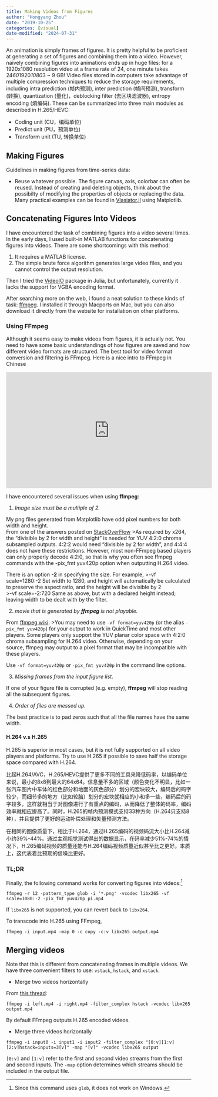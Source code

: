 ```yaml
---
title: Making Videos from Figures
author: "Hongyang Zhou"
date: "2019-10-25"
categories: [visual]
date-modified: "2024-07-31"
---
```


An animation is simply frames of figures. It is pretty helpful to be proficient at generating a set of figures and combining them into a video. However, naively combining figures into animations ends up in huge files: for a 1920x1080 resolution video at a frame rate of 24, one minute takes 24*60*1920*1080*3 ~ 9 GB! Video files stored in computers take advantage of multiple compression techniques to reduce the storage requirements, including intra prediction (帧内预测), inter prediction (帧间预测), transform (转换), quantization (量化)，deblocking filter (去区块滤波器), entropy encoding (熵编码). These can be summarized into three main modules as described in H.265/HEVC:

* Coding unit (CU，编码单位)
* Predict unit (PU，预测单位)
* Transform unit (TU, 转换单位)

## Making Figures

Guidelines in making figures from time-series data:

- Reuse whatever possible. The figure canvas, axis, colorbar can often be reused. Instead of creating and deleting objects, think about the possibilty of modifying the properties of objects or replacing the data. Many practical examples can be found in [Vlasiator.jl](https://github.com/henry2004y/Vlasiator.jl/tree/master/examples) using Matplotlib.

## Concatenating Figures Into Videos

I have encountered the task of combining figures into a video several times. In the early days, I used built-in MATLAB functions for concatenating figures into videos. There are some shortcomings with this method:

1. It requires a MATLAB license.
2. The simple brute force algorithm generates large video files, and you cannot control the output resolution.

Then I tried the [VideoIO](https://github.com/JuliaIO/VideoIO.jl) package in Julia, but unfortunately, currently it lacks the support for VGBA encoding format.

After searching more on the web, I found a neat solution to these kinds of task: [ffmpeg](https://www.ffmpeg.org/). I installed it through Macports on Mac, but you can also download it directly from the website for installation on other platforms.

### Using FFmpeg

Although it seems easy to make videos from figures, it is actually not. You need to have some basic understandings of how figures are saved and how different video formats are structured. The best tool for video format conversion and filtering is FFmpeg. Here is a nice intro to FFmpeg in Chinese

<iframe width="560" height="315" src="https://www.youtube.com/embed/wXBwsqAuMZs" title="YouTube video player" frameborder="0" allow="accelerometer; autoplay; clipboard-write; encrypted-media; gyroscope; picture-in-picture" allowfullscreen></iframe>

I have encountered several issues when using **ffmpeg**:

1. _Image size must be a multiple of 2._

  My png files generated from Matplotlib have odd pixel numbers for both width and height.  
  From one of the answers posted on [StackOverFlow](https://stackoverflow.com/questions/20847674/ffmpeg-libx264-height-not-divisible-by-2)
  >As required by x264, the "divisible by 2 for width and height" is needed for YUV 4:2:0 chroma subsampled outputs. 4:2:2 would need "divisible by 2 for width", and 4:4:4 does not have these restrictions. However, most non-FFmpeg based players can only properly decode 4:2:0, so that is why you often see ffmpeg commands with the -pix_fmt yuv420p option when outputting H.264 video.

  There is an option **-2** in specifying the size. For example,
  >-vf scale=1280:-2
  Set width to 1280, and height will automatically be calculated to preserve the aspect ratio, and the height will be divisible by 2  
  >-vf scale=-2:720
  Same as above, but with a declared height instead; leaving width to be dealt with by the filter.

2. _movie that is generated by **ffmpeg** is not playable._

  From [ffmpeg wiki](https://trac.ffmpeg.org/wiki/Encode/H.264#Encodingfordumbplayers):
  >You may need to use `-vf format=yuv420p` (or the alias `-pix_fmt yuv420p`) for your output to work in QuickTime and most other players.
  Some players only support the YUV planar color space with 4:2:0 chroma subsampling for H.264 video. Otherwise, depending on your source, ffmpeg may output to a pixel format that may be incompatible with these players.
  
  Use `-vf format=yuv420p` or `-pix_fmt yuv420p` in the command line options.

3. _Missing frames from the input figure list._

  If one of your figure file is corrupted (e.g. empty), **ffmpeg** will stop reading all the subsequent figures.

4. _Order of files are messed up._

  The best practice is to pad zeros such that all the file names have the same width.

#### H.264 v.s H.265

H.265 is superior in most cases, but it is not fully supported on all video players and platforms. Try to use H.265 if possible to save half the storage space compared with H.264.

比起H.264/AVC，H.265/HEVC提供了更多不同的工具来降低码率，以编码单位来说，最小的8x8到最大的64x64。信息量不多的区域（颜色变化不明显，比如一张汽车图片中车体的红色部分和地面的灰色部分）划分的宏块较大，编码后的码字较少，而细节多的地方（比如轮胎）划分的宏块就相应的小和多一些，编码后的码字较多，这样就相当于对图像进行了有重点的编码，从而降低了整体的码率，编码效率就相应提高了。同时，H.265的帧内预测模式支持33种方向（H.264只支持8种），并且提供了更好的运动补偿处理和矢量预测方法。

在相同的图像质量下，相比于H.264，通过H.265编码的视频码流大小比H.264减小约39%-44%。通过主观视觉测试得出的数据显示，在码率减少51%-74%的情况下，H.265编码视频的质量还能与H.264编码视频质量近似甚至比之更好。本质上，这代表着比预期的信噪比更好。

### TL;DR
  
Finally, the following command works for converting figures into videos:[^1]

```shell
ffmpeg -r 12 -pattern_type glob -i '*.png' -vcodec libx265 -vf scale=1080:-2 -pix_fmt yuv420p pi.mp4
```

[^1]: Since this command uses `glob`, it does not work on Windows.

If `libx265` is not supported, you can revert back to `libx264`.

To transcode into H.265 using FFmpeg,

```shell
ffmpeg -i input.mp4 -map 0 -c copy -c:v libx265 output.mp4
```

## Merging videos

Note that this is different from concatenating frames in multiple videos.
We have three convenient filters to use: `vstack`, `hstack`, and `xstack`.

- Merge two videos horizontally

From [this thread](https://unix.stackexchange.com/questions/233832/merge-two-video-clips-into-one-placing-them-next-to-each-other):

```shell
ffmpeg -i left.mp4 -i right.mp4 -filter_complex hstack -vcodec libx265 output.mp4
```

By default FFmpeg outputs H.265 encoded videos.

- Merge three videos horizontally

```shell
ffmpeg -i input0 -i input1 -i input2 -filter_complex "[0:v][1:v][2:v]hstack=inputs=3[v]" -map "[v]" -vcodec libx265 output
```

`[0:v]` and `[1:v]` refer to the first and second video streams from the first and second inputs.
The `-map` option determines which streams should be included in the output file.
